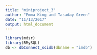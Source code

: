 ```yaml
---
title: "miniproject_3"
author: "Emma King and Tasaday Green"
date: "11/13/2017"
output: html_document
---
```


```r
library(mdsr)
library(RMySQL)
db <- dbConnect_scidb(dbname = "imdb")
```